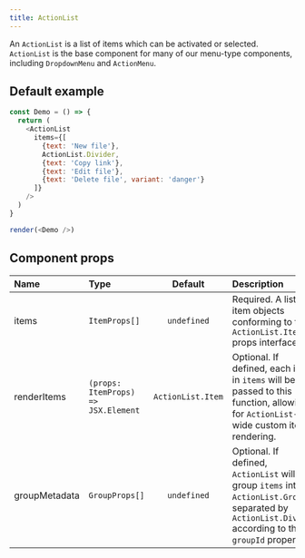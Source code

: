 ```yaml
---
title: ActionList
---
```


An `ActionList` is a list of items which can be activated or selected. `ActionList` is the base component for many of our menu-type components, including `DropdownMenu` and `ActionMenu`.

## Default example

```javascript live noinline
const Demo = () => {
  return (
    <ActionList
      items={[
        {text: 'New file'},
        ActionList.Divider,
        {text: 'Copy link'},
        {text: 'Edit file'},
        {text: 'Delete file', variant: 'danger'}
      ]}
    />
  )
}

render(<Demo />)
```

## Component props

| Name          | Type                                |      Default      | Description                                                                                                                                             |
| :------------ | :---------------------------------- | :---------------: | :------------------------------------------------------------------------------------------------------------------------------------------------------ |
| items         | `ItemProps[]`                       |    `undefined`    | Required. A list of item objects conforming to the `ActionList.Item` props interface.                                                                   |
| renderItems   | `(props: ItemProps) => JSX.Element` | `ActionList.Item` | Optional. If defined, each item in `items` will be passed to this function, allowing for `ActionList`-wide custom item rendering.                       |
| groupMetadata | `GroupProps[]`                      |    `undefined`    | Optional. If defined, `ActionList` will group `items` into `ActionList.Group`s separated by `ActionList.Divider` according to their `groupId` property. |
